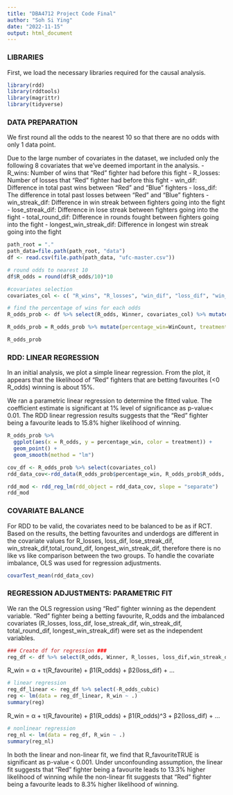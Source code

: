 ```yaml
---
title: "DBA4712 Project Code Final"
author: "Soh Si Ying"
date: "2022-11-15"
output: html_document
---
```


### LIBRARIES ###
First, we load the necessary libraries required for the causal analysis.
```r

library(rdd)
library(rddtools)
library(magrittr)
library(tidyverse)

```

### DATA PREPARATION ###

We first round all the odds to the nearest 10 so that there are no odds with only 1 data point.

Due to the large number of covariates in the dataset, we included only the following 8 covariates that we’ve deemed important in the analysis.
- R_wins: Number of wins that “Red” fighter had before this fight
- R_losses: Number of losses that “Red” fighter had before this fight
- win_dif: Difference in total past wins between “Red” and “Blue” fighters
- loss_dif: The difference in total past losses between “Red” and “Blue” fighters
- win_streak_dif: Difference in win streak between fighters going into the fight
- lose_streak_dif: Difference in lose streak between fighters going into the fight
- total_round_dif: Difference in rounds fought between fighters going into the fight
- longest_win_streak_dif: Difference in longest win streak going into the fight
```r
path_root = "."
path_data=file.path(path_root, "data")
df <- read.csv(file.path(path_data, "ufc-master.csv"))

# round odds to nearest 10
df$R_odds = round(df$R_odds/10)*10

#covariates selection
covariates_col <- c( "R_wins", "R_losses", "win_dif", "loss_dif", "win_streak_dif", "lose_streak_dif", "total_round_dif", "longest_win_streak_dif")

# find the percentage of wins for each odds
R_odds_prob <- df %>% select(R_odds, Winner, covariates_col) %>% mutate(R_odds=ifelse(R_odds>0, R_odds-100, R_odds+100)) %>% filter(R_odds<500 & R_odds>-500 ) %>% mutate(WinCount=ifelse(Winner=="Red", 1,0)) %>% group_by(R_odds) %>% summarise(across(everything(), mean)) %>% select(-Winner)

R_odds_prob = R_odds_prob %>% mutate(percentage_win=WinCount, treatment = ifelse(R_odds >= 0, TRUE, FALSE))

R_odds_prob
```

### RDD: LINEAR REGRESSION ###

In an initial analysis, we plot a simple linear regression. From the plot, it appears that the likelihood of “Red” fighters that are betting favourites (<0 R_odds) winning is about 15%. 

We ran a parametric linear regression to determine the fitted value. The coefficient estimate is significant at 1% level of significance as p-value< 0.01. The RDD linear regression results suggests that the “Red” fighter being a favourite leads to 15.8% higher likelihood of winning.
```r
R_odds_prob %>% 
  ggplot(aes(x = R_odds, y = percentage_win, color = treatment)) +
  geom_point() + 
  geom_smooth(method = "lm")

cov_df <- R_odds_prob %>% select(covariates_col)
rdd_data_cov<-rdd_data(R_odds_prob$percentage_win, R_odds_prob$R_odds, covar=cov_df, cutpoint = 0)

rdd_mod <- rdd_reg_lm(rdd_object = rdd_data_cov, slope = "separate")
rdd_mod
```

### COVARIATE BALANCE ###
For RDD to be valid, the covariates need to be balanced to be as if RCT. 
Based on the results, the betting favourites and underdogs are different in the covariate values for R_losses, loss_dif, lose_streak_dif, win_streak_dif,total_round_dif, longest_win_streak_dif, therefore there is no like vs like comparison
between the two groups. To handle the covariate imbalance, OLS was used for regression adjustments.
```r

covarTest_mean(rdd_data_cov)
```

### REGRESSION ADJUSTMENTS: PARAMETRIC FIT ###
We ran the OLS regression using “Red” fighter winning as the dependent variable. “Red” fighter being a betting favourite, R_odds and the imbalanced covariates (R_losses, loss_dif, lose_streak_dif, win_streak_dif, total_round_dif,
longest_win_streak_dif) were set as the independent variables. 
```r
### Create df for regression ###
reg_df <- df %>% select(R_odds, Winner, R_losses, loss_dif,win_streak_dif,lose_streak_dif,total_round_dif, longest_win_streak_dif) %>% mutate(R_odds=ifelse(R_odds>0, R_odds-100, R_odds+100)) %>% mutate(R_favourite = ifelse(R_odds >= 0, TRUE, FALSE)) %>% mutate(R_win=ifelse(Winner=="Red", 1,0)) %>% mutate(R_odds_cubic=R_odds**3) %>% select(-Winner)
```

R_win = α + τ(R_favourite) + β1(R_odds) + β2(loss_dif) + ...
```r
# linear regression
reg_df_linear <- reg_df %>% select(-R_odds_cubic)
reg <- lm(data = reg_df_linear, R_win ~ .)
summary(reg)
```

R_win = α + τ(R_favourite) + β1(R_odds) + β1(R_odds)^3 + β2(loss_dif) + ...
```r
# nonlinear regression
reg_nl <- lm(data = reg_df, R_win ~ .)
summary(reg_nl)
```
In both the linear and non-linear fit, we find that R_favouriteTRUE is significant as p-value < 0.001. Under unconfounding assumption, the linear fit suggests that “Red” fighter being a favourite leads to 13.3% higher likelihood of winning while the non-linear fit suggests that “Red” fighter being a favourite leads to 8.3% higher likelihood of winning.
